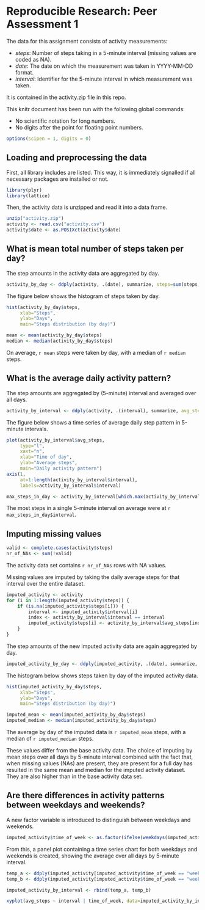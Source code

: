 # Reproducible Research: Peer Assessment 1

The data for this assignment consists of activity measurements:

* _steps_: Number of steps taking in a 5-minute interval (missing values are coded as NA).
* _date_: The date on which the measurement was taken in YYYY-MM-DD format.
* _interval_: Identifier for the 5-minute interval in which measurement was taken.

It is contained in the activity.zip file in this repo.

This knitr document has been run with the following global commands:

* No scientific notation for long numbers.
* No digits after the point for floating point numbers.

```r
options(scipen = 1, digits = 0)
```

## Loading and preprocessing the data

First, all library includes are listed. This way, it is immediately signalled
if all necessary packages are installed or not.

```r
library(plyr)
library(lattice)
```

Then, the activity data is unzipped and read it into a data frame.

```r
unzip("activity.zip")
activity <- read.csv("activity.csv")
activity$date <- as.POSIXct(activity$date)
```

## What is mean total number of steps taken per day?

The step amounts in the activity data are aggregated by day. 

```r
activity_by_day <- ddply(activity, .(date), summarize, steps=sum(steps, na.rm=TRUE))
```

The figure below shows the histogram of steps taken by day.

```r
hist(activity_by_day$steps, 
     xlab="Steps", 
     ylab="Days", 
     main="Steps distribution (by day)")

mean <- mean(activity_by_day$steps)
median <- median(activity_by_day$steps)
```

On average, `r mean` steps were taken by day, with a median of `r median` 
steps.

## What is the average daily activity pattern?

The step amounts are aggregated by (5-minute) interval and averaged over all
days.

```r
activity_by_interval <- ddply(activity, .(interval), summarize, avg_steps=mean(steps, na.rm=TRUE))
```

The figure below shows a time series of average daily step pattern in 5-minute
intervals.

```r
plot(activity_by_interval$avg_steps, 
     type="l", 
     xaxt="n", 
     xlab="Time of day", 
     ylab="Average steps", 
     main="Daily activity pattern")
axis(1, 
     at=1:length(activity_by_interval$interval), 
     labels=activity_by_interval$interval)

max_steps_in_day <- activity_by_interval[which.max(activity_by_interval$avg_steps),]
```

The most steps in a single 5-minute interval on average were at `r max_steps_in_day$interval`.

## Imputing missing values

```r
valid <- complete.cases(activity$steps)
nr_of_NAs <- sum(!valid)
```

The activity data set contains `r nr_of_NAs` rows with NA values.

Missing values are imputed by taking the daily average steps for that interval
over the entire dataset.

```r
imputed_activity <- activity
for (i in 1:length(imputed_activity$steps)) {
    if (is.na(imputed_activity$steps[i])) {
        interval <- imputed_activity$interval[i] 
        index <- activity_by_interval$interval == interval
        imputed_activity$steps[i] <- activity_by_interval$avg_steps[index]
    }
}
```

The step amounts of the new imputed activity data are again aggregated by day. 

```r
imputed_activity_by_day <- ddply(imputed_activity, .(date), summarize, steps=sum(steps, na.rm=TRUE))
```

The histogram below shows steps taken by day of the imputed activity data.

```r
hist(imputed_activity_by_day$steps, 
     xlab="Steps", 
     ylab="Days", 
     main="Steps distribution (by day)")

imputed_mean <- mean(imputed_activity_by_day$steps)
imputed_median <- median(imputed_activity_by_day$steps)
```

The average by day of the imputed data is `r imputed_mean` steps, with a median
of `r imputed_median` steps.  

These values differ from the base activity data. The choice of imputing by mean
steps over all days by 5-minute interval combined with the fact that, when
missing values (NAs) are present, they are present for a full day has resulted
in the same mean and median for the imputed activity dataset. They are also
higher than in the base activity data set.

## Are there differences in activity patterns between weekdays and weekends?

A new factor variable is introduced to distinguish between weekdays and
weekends.

```r
imputed_activity$time_of_week <- as.factor(ifelse(weekdays(imputed_activity$date) %in% c("Saturday","Sunday"), "weekend", "weekday"))
```

From this, a panel plot containing a time series chart for both weekdays and
weekends is created, showing the average over all days by 5-minute interval.

```r
temp_a <- ddply(imputed_activity[imputed_activity$time_of_week == "weekday", ], .(interval), summarize, avg_steps=mean(steps, na.rm=TRUE), time_of_week = as.factor("weekday"))
temp_b <- ddply(imputed_activity[imputed_activity$time_of_week == "weekend", ], .(interval), summarize, avg_steps=mean(steps, na.rm=TRUE), time_of_week = as.factor("weekend"))

imputed_activity_by_interval <- rbind(temp_a, temp_b)

xyplot(avg_steps ~ interval | time_of_week, data=imputed_activity_by_interval, type='l', layout=c(1, 2), xlab="Interval", ylab="Number of steps")
```